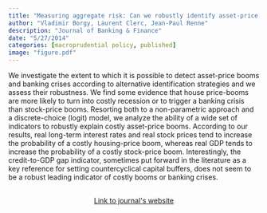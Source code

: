 ```yaml
---
title: "Measuring aggregate risk: Can we robustly identify asset-price boom–bust cycles?"
author: "Vladimir Borgy, Laurent Clerc, Jean-Paul Renne"
description: "Journal of Banking & Finance"
date: "5/27/2014"
categories: [macroprudential policy, published]
image: "figure.pdf"
---
```


<!-- description: "Affine Term Structure Model that provides non-negative yields and is able to accommodate a short-term rate that stays at the zero lower bound (ZLB) for extended periods of time." -->

<!-- subtitle: -->

<!-- image: "figure.jpeg" -->


We investigate the extent to which it is possible to detect asset-price booms and banking crises according to alternative identification strategies and we assess their robustness. We find some evidence that house price-booms are more likely to turn into costly recession or to trigger a banking crisis than stock-price booms. Resorting both to a non-parametric approach and a discrete-choice (logit) model, we analyze the ability of a wide set of indicators to robustly explain costly asset-price booms. According to our results, real long-term interest rates and real stock prices tend to increase the probability of a costly housing-price boom, whereas real GDP tends to increase the probability of a costly stock-price boom. Interestingly, the credit-to-GDP gap indicator, sometimes put forward in the literature as a key reference for setting countercyclical capital buffers, does not seem to be a robust leading indicator of costly booms or banking crises.


```{=html}
<div  style="margin: 30px; text-align: center;">
<a class="btn btn-primary" href="https://www.sciencedirect.com/science/article/pii/S0378426614001769" role="button" target="_blank" style="padding: 5px 5px;">Link to journal's website</a>
</div>
```

<!-- In order to have bibtex in place of R code, add in front matter: -->
<!-- format: -->
<!--   html: -->
<!--     code-fold: true -->
<!--     code-summary: "Bibtex" -->

<!-- ```{r essai, eval=FALSE} -->
<!-- article = { -->
<!--   author = {JPR}, -->
<!--   year=2010 -->
<!-- } -->
<!-- ``` -->
